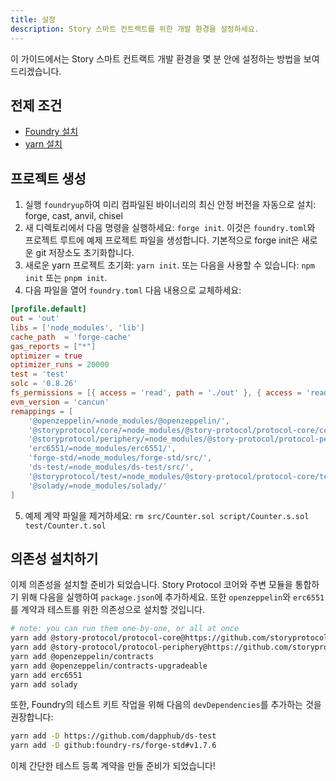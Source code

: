 ```yaml
---
title: 설정
description: Story 스마트 컨트랙트를 위한 개발 환경을 설정하세요.
---
```


이 가이드에서는 Story 스마트 컨트랙트 개발 환경을 몇 분 안에 설정하는 방법을 보여드리겠습니다.

## 전제 조건

* [Foundry 설치](https://book.getfoundry.sh/getting-started/installation)
* [yarn 설치](https://classic.yarnpkg.com/lang/en/docs/install/)

## 프로젝트 생성

1. 실행 `foundryup`하여 미리 컴파일된 바이너리의 최신 안정 버전을 자동으로 설치: forge, cast, anvil, chisel
2. 새 디렉토리에서 다음 명령을 실행하세요: `forge init`. 이것은 `foundry.toml`와 프로젝트 루트에 예제 프로젝트 파일을 생성합니다. 기본적으로 forge init은 새로운 git 저장소도 초기화합니다.
3. 새로운 yarn 프로젝트 초기화: `yarn init`. 또는 다음을 사용할 수 있습니다: `npm init` 또는 `pnpm init`.
4. 다음 파일을 열어 `foundry.toml` 다음 내용으로 교체하세요:

```toml
[profile.default]
out = 'out'
libs = ['node_modules', 'lib']
cache_path  = 'forge-cache'
gas_reports = ["*"]
optimizer = true
optimizer_runs = 20000
test = 'test'
solc = '0.8.26'
fs_permissions = [{ access = 'read', path = './out' }, { access = 'read-write', path = './deploy-out' }]
evm_version = 'cancun'
remappings = [
    '@openzeppelin/=node_modules/@openzeppelin/',
    '@storyprotocol/core/=node_modules/@story-protocol/protocol-core/contracts/',
    '@storyprotocol/periphery/=node_modules/@story-protocol/protocol-periphery/contracts/',
    'erc6551/=node_modules/erc6551/',
    'forge-std/=node_modules/forge-std/src/',
    'ds-test/=node_modules/ds-test/src/',
    '@storyprotocol/test/=node_modules/@story-protocol/protocol-core/test/foundry/',
    '@solady/=node_modules/solady/'
]
```

5. 예제 계약 파일을 제거하세요: `rm src/Counter.sol script/Counter.s.sol test/Counter.t.sol`

## 의존성 설치하기

이제 의존성을 설치할 준비가 되었습니다. Story Protocol 코어와 주변 모듈을 통합하기 위해 다음을 실행하여 `package.json`에 추가하세요. 또한 `openzeppelin`와 `erc6551`를 계약과 테스트를 위한 의존성으로 설치할 것입니다.

```bash
# note: you can run them one-by-one, or all at once
yarn add @story-protocol/protocol-core@https://github.com/storyprotocol/protocol-core-v1
yarn add @story-protocol/protocol-periphery@https://github.com/storyprotocol/protocol-periphery-v1
yarn add @openzeppelin/contracts
yarn add @openzeppelin/contracts-upgradeable
yarn add erc6551
yarn add solady
```

또한, Foundry의 테스트 키트 작업을 위해 다음의 `devDependencies`를 추가하는 것을 권장합니다:

```bash
yarn add -D https://github.com/dapphub/ds-test
yarn add -D github:foundry-rs/forge-std#v1.7.6
```

이제 간단한 테스트 등록 계약을 만들 준비가 되었습니다!
